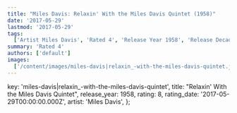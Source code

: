 ```yaml
---
title: "Miles Davis: Relaxin' With the Miles Davis Quintet (1958)"
date: '2017-05-29'
lastmod: '2017-05-29'
tags:
  ['Artist Miles Davis', 'Rated 4', 'Release Year 1958', 'Release Decade 1950']
summary: 'Rated 4'
authors: ['default']
images:
  ['/content/images/miles-davis|relaxin_-with-the-miles-davis-quintet.jpg']
---
```


  key: 'miles-davis|relaxin_-with-the-miles-davis-quintet',
  title: "Relaxin' With the Miles Davis Quintet",
  release_year: 1958,
  rating: 8,
  rating_date: '2017-05-29T00:00:00.000Z',
  artist: 'Miles Davis',
};

<MusicRating data={data} />
